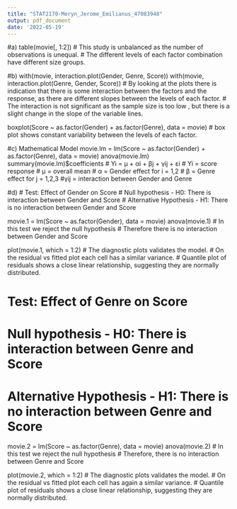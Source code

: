 ```yaml
---
title: "STAT2170-Meryn_Jerome_Emilianus_47083948"
output: pdf_document
date: '2022-05-19'
---
```

#a)
table(movie[, 1:2])
# This study is unbalanced as the number of observations is unequal.
# The different levels of each factor combination have different size groups.

#b)
with(movie, interaction.plot(Gender, Genre, Score))
with(movie, interaction.plot(Genre, Gender, Score))
# By looking at the plots there is indication that there is some interaction between the factors and the response, as there are different slopes between the levels of each factor.
# The interaction is not significant as the sample size is too low , but there is a slight change in the slope of the variable lines.

boxplot(Score ~ as.factor(Gender) + as.factor(Genre), data = movie)
# box plot shows constant variability between the levels of each factor.

#c) Mathematical Model
movie.lm = lm(Score ~ as.factor(Gender) + as.factor(Genre), data = movie)
anova(movie.lm)
summary(movie.lm)$coefficients
# Yi = µ + αi + βj + γij + εi
# Yi = score response
# µ = overall mean
# α = Gender effect for i = 1,2
# β = Genre effect for j = 1,2,3
#γij = interaction between Gender and Genre

#d)
# Test: Effect of Gender on Score
# Null hypothesis - H0: There is interaction between Gender and Score
# Alternative Hypothesis - H1: There is no interaction between Gender and Score

movie.1 = lm(Score ~ as.factor(Gender), data = movie)
anova(movie.1)
# In this test we reject the null hypothesis
# Therefore there is no interaction between Gender and Score

plot(movie.1, which = 1:2)
# The diagnostic plots validates the model. 
# On the residual vs fitted plot each cell has a similar variance.
# Quantile plot of residuals shows a close linear relationship, suggesting they are normally distributed.

# Test: Effect of Genre on Score
# Null hypothesis - H0: There is interaction between Genre and Score
# Alternative Hypothesis - H1: There is no interaction between Genre and Score

movie.2 = lm(Score ~ as.factor(Genre), data = movie)
anova(movie.2)
# In this test we reject the null hypothesis
# Therefore, there is no interaction between Genre and Score

plot(movie.2, which = 1:2)
# The diagnostic plots validates the model.
# On the residual vs fitted plot each cell has again a similar variance.
# Quantile plot of residuals shows a close linear relationship, suggesting they are normally distributed.
